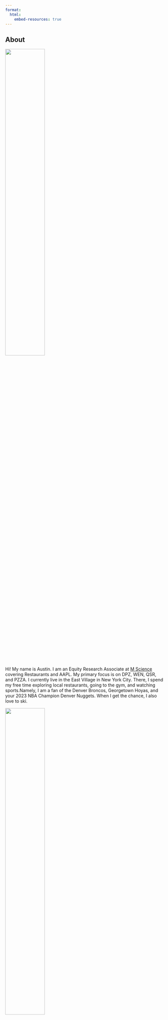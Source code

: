 ```yaml
---
format:
  html:
    embed-resources: true
---
```

## About

![](./images/headshot.JPG){width=50% fig-alt="Me" fig-align="center"}

Hi! My name is Austin. I am an Equity Research Associate at [M Science](https://www.mscience.com/) covering Restaurants and AAPL. My primary focus is on DPZ, WEN, QSR, and PZZA. I currently live in the East Village in New York City. There, I spend my free time exploring local restaurants, going to the gym, and watching sports.Namely, I am a fan of the Denver Broncos, Georgetown Hoyas, and your 2023 NBA Champion Denver Nuggets. When I get the chance, I also love to ski.

![](./images/nuggets.jpeg){width=50% fig-align="center"}

I finished my latest education in May 2024, receiving a Master of Science in Data Science and Analytics from Georgetown University. In my graduate studies, I focused on Deep Learning, Large Language Models/NLP, and Network Analysis. You can read more on my coursework on the [coursework page](./coursework.qmd). I also completed my undergraduate studies at Georgetown, graduating in 2023 with a Bachelor of Arts in Economics and Philosophy. In undergrad, I was a four year member and director of membership for the [Georgetown University Eating Society (GUES)](https://www.gueatingsociety.com/) and [Sports Writer for The Hoya](https://thehoya.com/staff_name/austin-barish/). My sports coverage took me as far as Indianapolis for the 2021 March Madness Tournament. I remain a fan of the Georgetown Hoyas, particularly the Men's basketball team, despite their ongoing struggles.

![](./images/healey.JPG){width=50% fig-align="center"}

## Languages and Tools
::: {layout-ncol=5, layout-nrow=5}
![Python](./images/languages-and-tools/Python_logo_01.svg.png){width=100, height=100}

![R](./images/languages-and-tools/rstudio.png){width=100, height=100}

![SQL](./images/languages-and-tools/sql.png){width=100, height=100}

![Stata](./images/languages-and-tools/stata.png){width=100, height=100}

![Tableau](./images/languages-and-tools/tableau.svg.png){width=100, height=100}

![Apache Spark](./images/languages-and-tools/spark.png){width=100, height=100}

![PyTorch](./images/languages-and-tools/pytorch.svg.png){width=100, height=100}

![TorchVision](./images/languages-and-tools/torchvision.png){width=100, height=100}

![Keras](./images/languages-and-tools/keras.png){width=100, height=100}

![TensorFlow](./images/languages-and-tools/tensorflow.png){width=100, height=100}

![AWS](./images/languages-and-tools/aws.svg.png){width=100, height=100}

![AWS Lambda](./images/languages-and-tools/aws-lambda.png){width=100, height=100}

![Azure](./images//languages-and-tools/azure.png){width=100, height=100}

![HTML](./images/languages-and-tools/HTML5.svg.png){width=100, height=100}

![Pandas](./images/languages-and-tools/pandas.svg.png){width=100, height=100}

![NetworkX](./images/languages-and-tools/networkx.png){width=100, height=100}

![OpenCV](./images/languages-and-tools/opencv.png){width=100, height=100}

![Scikit-Learn](./images/languages-and-tools/scikit.svg.png){width=100, height=100}

![Plotly](./images/languages-and-tools/plotly.png){width=100, height=100}

![Altair](./images/languages-and-tools/altair.png){width=100, height=100}

![DuckDB](./images/languages-and-tools/duckdb.png){width=100, height=100}

![Polars](./images/languages-and-tools/polars.png){width=100, height=100}

![Ovito](./images/languages-and-tools/ovito.png){width=100, height=100}

![ggplot](./images/languages-and-tools/ggplot.png){width=100, height=100}

![Matplotlib](./images/languages-and-tools/matplotlib.svg.png){width=100, height=100}
:::

## Relevant Coursework

* Fall 2019: Multivariable Calculus
* Spring 2020: Linear Algebra
* Fall 2020: Intro to Data Science and Analytics
* Spring 2021: Intro to Computer Science: Python
* Spring 2021: Economic Statistics
* Summer 2021: Data Visualization for Politics
* Fall 2021: Intro to Econometrics
* Fall 2021: Game Theory
* Fall 2022: Data Science and Analytics
* Spring 2023: Advanced Data Visualizations
* Summer 2023: Network Analytics
* Summer 2023: Image Mining and Computer Vision
* Fall 2023: Big Data and Cloud Computing
* Fall 2023: Probability Modeling and Statistic Computing
* Fall 2023: Advanced Natural Language Processing (NLP)
* Spring 2024: Statistical Learning for Data Science and Analytics
* Spring 2024: NLP with Large Language Models
* Spring 2024: Neural Networks and Deep Learning

## Contacts and Websites
* Github: <https://github.com/austinbarish>
* LinkedIn: <https://www.linkedin.com/in/austin-barish>
* Personal Email: <barishaustin@gmail.com>
* Phone: (720) 666-3689